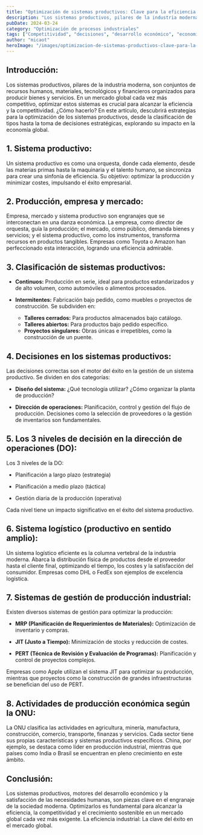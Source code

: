 ```yaml
---
title: "Optimización de sistemas productivos: Clave para la eficiencia industrial"
description: "Los sistemas productivos, pilares de la industria moderna, son conjuntos de recursos organizados para producir bienes y servicios. Descubre cómo optimizarlos para alcanzar la eficiencia y competitividad."
pubDate: 2024-03-24
category: "Optimización de procesos industriales"
tags: ["Competitividad", "decisiones", "desarrollo económico", "economía global", "eficiencia", "futuro", "gestión", "industria", "Logística", "optimización", "Planificación", "producción", "satisfacción de necesidades", "sistemas de gestión"]
author: "micaot"
heroImage: "/images/optimizacion-de-sistemas-productivos-clave-para-la-eficiencia-industrial.png"
---
```


## **Introducción:**

Los sistemas productivos, pilares de la industria moderna, son conjuntos de recursos humanos, materiales, tecnológicos y financieros organizados para producir bienes y servicios. En un mercado global cada vez más competitivo, optimizar estos sistemas es crucial para alcanzar la eficiencia y la competitividad. ¿Cómo hacerlo? En este artículo, descubrirá estrategias para la optimización de los sistemas productivos, desde la clasificación de tipos hasta la toma de decisiones estratégicas, explorando su impacto en la economía global.

## **1. Sistema productivo:**

Un sistema productivo es como una orquesta, donde cada elemento, desde las materias primas hasta la maquinaria y el talento humano, se sincroniza para crear una sinfonía de eficiencia. Su objetivo: optimizar la producción y minimizar costes, impulsando el éxito empresarial.

## **2. Producción, empresa y mercado:**

Empresa, mercado y sistema productivo son engranajes que se interconectan en una danza económica. La empresa, como director de orquesta, guía la producción; el mercado, como público, demanda bienes y servicios; y el sistema productivo, como los instrumentos, transforma recursos en productos tangibles. Empresas como Toyota o Amazon han perfeccionado esta interacción, logrando una eficiencia admirable.

## **3. Clasificación de sistemas productivos:**

- **Continuos:** Producción en serie, ideal para productos estandarizados y de alto volumen, como automóviles o alimentos procesados.

- **Intermitentes:** Fabricación bajo pedido, como muebles o proyectos de construcción. Se subdividen en:
  - **Talleres cerrados:** Para productos almacenados bajo catálogo.
  - **Talleres abiertos:** Para productos bajo pedido específico.
  - **Proyectos singulares:** Obras únicas e irrepetibles, como la construcción de un puente.

## **4. Decisiones en los sistemas productivos:**

Las decisiones correctas son el motor del éxito en la gestión de un sistema productivo. Se dividen en dos categorías:

- **Diseño del sistema:** ¿Qué tecnología utilizar? ¿Cómo organizar la planta de producción?

- **Dirección de operaciones:** Planificación, control y gestión del flujo de producción. Decisiones como la selección de proveedores o la gestión de inventarios son fundamentales.

## **5. Los 3 niveles de decisión en la dirección de operaciones (DO):**

Los 3 niveles de la DO:

- Planificación a largo plazo (estrategia)

- Planificación a medio plazo (táctica)

- Gestión diaria de la producción (operativa)

Cada nivel tiene un impacto significativo en el éxito del sistema productivo.

## **6. Sistema logístico (productivo en sentido amplio):**

Un sistema logístico eficiente es la columna vertebral de la industria moderna. Abarca la distribución física de productos desde el proveedor hasta el cliente final, optimizando el tiempo, los costes y la satisfacción del consumidor. Empresas como DHL o FedEx son ejemplos de excelencia logística.

## **7. Sistemas de gestión de producción industrial:**

Existen diversos sistemas de gestión para optimizar la producción:

- **MRP (Planificación de Requerimientos de Materiales):** Optimización de inventario y compras.

- **JIT (Justo a Tiempo):** Minimización de stocks y reducción de costes.

- **PERT (Técnica de Revisión y Evaluación de Programas):** Planificación y control de proyectos complejos.

Empresas como Apple utilizan el sistema JIT para optimizar su producción, mientras que proyectos como la construcción de grandes infraestructuras se benefician del uso de PERT.

## **8. Actividades de producción económica según la ONU:**

La ONU clasifica las actividades en agricultura, minería, manufactura, construcción, comercio, transporte, finanzas y servicios. Cada sector tiene sus propias características y sistemas productivos específicos. China, por ejemplo, se destaca como líder en producción industrial, mientras que países como India o Brasil se encuentran en pleno crecimiento en este ámbito.

## **Conclusión:**

Los sistemas productivos, motores del desarrollo económico y la satisfacción de las necesidades humanas, son piezas clave en el engranaje de la sociedad moderna. Optimizarlos es fundamental para alcanzar la eficiencia, la competitividad y el crecimiento sostenible en un mercado global cada vez más exigente. La eficiencia industrial: La clave del éxito en el mercado global.